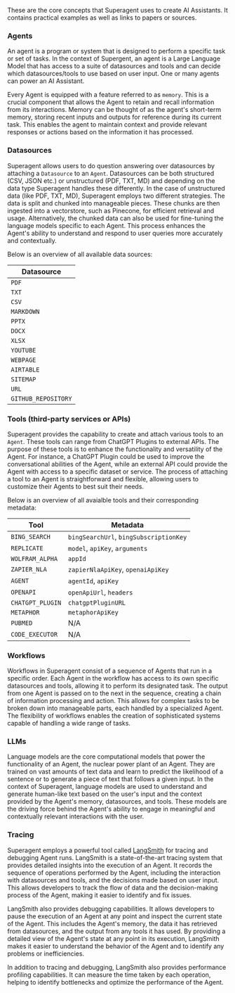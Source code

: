 These are the core concepts that Superagent uses to create AI Assistants.
It contains practical examples as well as links to papers or sources.

### Agents

An agent is a program or system that is designed to perform a
specific task or set of tasks. In the context of Supergent, an agent is
a Large Language Model that has access to a suite of datasources and tools and can
decide which datasources/tools to use based on user input. One or many agents can power an AI Assistant.

Every Agent is equipped with a feature referred to as `memory`. This is a crucial component
that allows the Agent to retain and recall information from its interactions.
Memory can be thought of as the agent's short-term memory, storing recent inputs and outputs
for reference during its current task. This enables the agent to maintain context and provide
relevant responses or actions based on the information it has processed.

### Datasources

Superagent allows users to do question answering over datasources
by attaching a `Datasource` to an `Agent`. Datasources can be both structured (CSV, JSON etc.) or unstructured (PDF, TXT, MD) and depending on the data type Superagent handles these differently.
In the case of unstructured data (like PDF, TXT, MD), Superagent employs two different strategies.
The data is split and chunked into manageable pieces. These chunks are then ingested into a vectorstore, such as Pinecone, for efficient retrieval and usage.
Alternatively, the chunked data can also be used for fine-tuning the language models specific to each Agent.
This process enhances the Agent's ability to understand and respond to user queries more accurately and contextually.

Below is an overview of all available data sources:

| Datasource  
| -------------------------- |
| `PDF` |
| `TXT` |
| `CSV` |
| `MARKDOWN` |
| `PPTX` |
| `DOCX` |
| `XLSX` |
| `YOUTUBE` |
| `WEBPAGE` |
| `AIRTABLE` |
| `SITEMAP` |
| `URL` |
| `GITHUB_REPOSITORY` |

### Tools (third-party services or APIs)

Superagent provides the capability to create and attach various tools to an `Agent`. These tools can range from ChatGPT Plugins to external APIs.
The purpose of these tools is to enhance the functionality and versatility of the Agent.
For instance, a ChatGPT Plugin could be used to improve the conversational abilities of the Agent,
while an external API could provide the Agent with access to a specific dataset or service.
The process of attaching a tool to an Agent is straightforward and flexible, allowing users to customize their Agents to best suit their needs.

Below is an overview of all avaialble tools and their corresponding metadata:

| Tool             | Metadata                               |
| ---------------- | -------------------------------------- |
| `BING_SEARCH`    | `bingSearchUrl`, `bingSubscriptionKey` |
| `REPLICATE`      | `model`, `apiKey`, `arguments`         |
| `WOLFRAM_ALPHA`  | `appId`                                |
| `ZAPIER_NLA`     | `zapierNlaApiKey`, `openaiApiKey`      |
| `AGENT`          | `agentId`, `apiKey`                    |
| `OPENAPI`        | `openApiUrl`, `headers`                |
| `CHATGPT_PLUGIN` | `chatgptPluginURL`                     |
| `METAPHOR`       | `metaphorApiKey`                       |
| `PUBMED`         | N/A                                    |
| `CODE_EXECUTOR`  | N/A                                    |

### Workflows

Workflows in Superagent consist of a sequence of Agents that run in a specific order.
Each Agent in the workflow has access to its own specific datasources and tools, allowing it to perform its designated task.
The output from one Agent is passed on to the next in the sequence, creating a chain of information processing and action.
This allows for complex tasks to be broken down into manageable parts, each handled by a specialized Agent.
The flexibility of workflows enables the creation of sophisticated systems capable of handling a wide range of tasks.

### LLMs

Language models are the core computational models that power the functionality of an Agent, the nuclear power plant of an Agent.
They are trained on vast amounts of text data and learn to predict the likelihood of a sentence or to generate a piece of text that follows a given input.
In the context of Superagent, language models are used to understand and generate human-like text based on the user's input and the context provided by the Agent's memory, datasources, and tools.
These models are the driving force behind the Agent's ability to engage in meaningful and contextually relevant interactions with the user.

### Tracing

Superagent employs a powerful tool called [LangSmith](smith.langchain.com/) for tracing and debugging Agent runs.
LangSmith is a state-of-the-art tracing system that provides detailed insights into the execution of an Agent.
It records the sequence of operations performed by the Agent, including the interaction with datasources and tools, and the decisions made based on user input.
This allows developers to track the flow of data and the decision-making process of the Agent, making it easier to identify and fix issues.

LangSmith also provides debugging capabilities. It allows developers to pause the execution of an Agent at any point and inspect the current state of the Agent.
This includes the Agent's memory, the data it has retrieved from datasources, and the output from any tools it has used.
By providing a detailed view of the Agent's state at any point in its execution, LangSmith makes it easier to understand the behavior of the Agent and to identify any problems or inefficiencies.

In addition to tracing and debugging, LangSmith also provides performance profiling capabilities.
It can measure the time taken by each operation, helping to identify bottlenecks and optimize the performance of the Agent.
